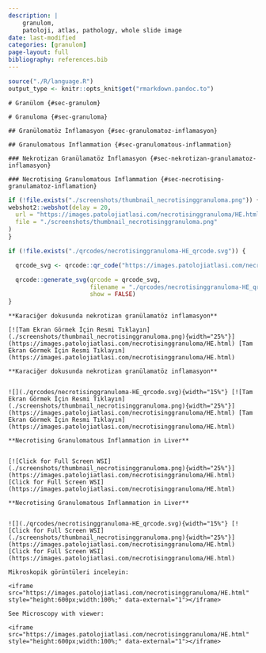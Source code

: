 ```yaml
---
description: |
    granulom,
    patoloji, atlas, pathology, whole slide image
date: last-modified
categories: [granulom]
page-layout: full
bibliography: references.bib
---
```


```r
source("./R/language.R")
output_type <- knitr::opts_knit$get("rmarkdown.pandoc.to")
```



```asis
# Granülom {#sec-granulom}
```

```asis
# Granuloma {#sec-granuloma}
```


```asis
## Granülomatöz İnflamasyon {#sec-granulomatoz-inflamasyon}
```

```asis
## Granulomatous Inflammation {#sec-granulomatous-inflammation}
```



```asis
### Nekrotizan Granülamatöz İnflamasyon {#sec-nekrotizan-granulamatoz-inflamasyon}
```

```asis
### Necrotising Granulomatous Inflammation {#sec-necrotising-granulamatoz-inflamation}
```

```r
if (!file.exists("./screenshots/thumbnail_necrotisinggranuloma.png")) {
webshot2::webshot(delay = 20,
  url = "https://images.patolojiatlasi.com/necrotisinggranuloma/HE.html",
  file = "./screenshots/thumbnail_necrotisinggranuloma.png"
)
}
```

```r
if (!file.exists("./qrcodes/necrotisinggranuloma-HE_qrcode.svg")) {

  qrcode_svg <- qrcode::qr_code("https://images.patolojiatlasi.com/necrotisinggranuloma/HE.html")

  qrcode::generate_svg(qrcode = qrcode_svg,
                       filename = "./qrcodes/necrotisinggranuloma-HE_qrcode.svg",
                       show = FALSE)
}
```



 




:::: {.content-hidden when-format="pdf"}



```asis

**Karaciğer dokusunda nekrotizan granülamatöz inflamasyon**

[![Tam Ekran Görmek İçin Resmi Tıklayın](./screenshots/thumbnail_necrotisinggranuloma.png){width="25%"}](https://images.patolojiatlasi.com/necrotisinggranuloma/HE.html) [Tam Ekran Görmek İçin Resmi Tıklayın](https://images.patolojiatlasi.com/necrotisinggranuloma/HE.html)

```



::::





:::: {.content-visible when-format="pdf"}


```asis

**Karaciğer dokusunda nekrotizan granülamatöz inflamasyon**


![](./qrcodes/necrotisinggranuloma-HE_qrcode.svg){width="15%"} [![Tam Ekran Görmek İçin Resmi Tıklayın](./screenshots/thumbnail_necrotisinggranuloma.png){width="25%"}](https://images.patolojiatlasi.com/necrotisinggranuloma/HE.html) [Tam Ekran Görmek İçin Resmi Tıklayın](https://images.patolojiatlasi.com/necrotisinggranuloma/HE.html)

```





::::



:::: {.content-hidden when-format="pdf"}


```asis

**Necrotising Granulomatous Inflammation in Liver**


[![Click for Full Screen WSI](./screenshots/thumbnail_necrotisinggranuloma.png){width="25%"}](https://images.patolojiatlasi.com/necrotisinggranuloma/HE.html) [Click for Full Screen WSI](https://images.patolojiatlasi.com/necrotisinggranuloma/HE.html)

```



::::





:::: {.content-visible when-format="pdf"}


```asis

**Necrotising Granulomatous Inflammation in Liver**


![](./qrcodes/necrotisinggranuloma-HE_qrcode.svg){width="15%"} [![Click for Full Screen WSI](./screenshots/thumbnail_necrotisinggranuloma.png){width="25%"}](https://images.patolojiatlasi.com/necrotisinggranuloma/HE.html) [Click for Full Screen WSI](https://images.patolojiatlasi.com/necrotisinggranuloma/HE.html)

```




::::






```asis

Mikroskopik görüntüleri inceleyin:

<iframe src="https://images.patolojiatlasi.com/necrotisinggranuloma/HE.html" style="height:600px;width:100%;" data-external="1"></iframe>

```


```asis

See Microscopy with viewer: 

<iframe src="https://images.patolojiatlasi.com/necrotisinggranuloma/HE.html" style="height:600px;width:100%;" data-external="1"></iframe>

```



